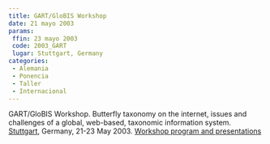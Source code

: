 ```yaml
---
title: GART/GloBIS Workshop
date: 21 mayo 2003
params:
 ffin: 23 mayo 2003
 code: 2003_GART
 lugar: Stuttgart, Germany
categories:
 - Alemania
 - Ponencia
 - Taller
 - Internacional
---
```


GART/GloBIS Workshop. Butterfly taxonomy on the internet, issues and challenges of a global, web-based, taxonomic information system. [Stuttgart](/lgrs/Stuttgart.qmd), Germany, 21-23 May 2003.  [Workshop program and presentations](http://www.insects-online.de/gartfron.htm)
